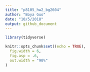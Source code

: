 ```yaml
---
title: "p8105_hw2_bg2604"
author: "Boya Guo"
date: "10/5/2018"
output: github_document
---
```


```r
library(tidyverse)
```

```r
knitr::opts_chunk$set((echo = TRUE),
  fig.width = 6,
  fig.asp = .6,
  out.width = "90%"
)
```
